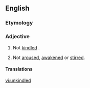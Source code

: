 ==English==

===Etymology===
{{prefix|un|kindled|lang=en}}

===Adjective===
{{en-adj|-}}

# Not [[kindled]] {{gloss|lit, or set alight}}.
# {{lb|en|by extension}} Not [[aroused]], [[awakened]] or [[stirred]].

====Translations====
{{trans-top|not kindled}}
{{trans-mid}}
{{trans-bottom}}

{{trans-top|not aroused, awakened or stirred}}
{{trans-mid}}
{{trans-bottom}}

[[vi:unkindled]]